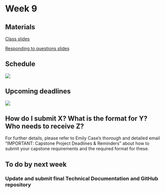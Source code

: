 # Week 9

## Materials

[Class slides](https://docs.google.com/presentation/d/1gVvGyWU2C7zXyQarl99bwLk9v4JLCAXugoguXhJppQE/edit?usp=sharing)

[Responding to questions slides](https://docs.google.com/presentation/d/1idCPdoY0y-rUTiGJMcERiEhA56iiUypECBBV6_MJ-sM/edit?usp=sharing)

## Schedule

![](/images/411b_spring/mocks3.png)

## Upcoming deadlines

![](/images/411b_spring/upcoming_deadlines_7.png)

::: {.callout-tip}
## How do I submit X? What is the format for Y? Who needs to receive Z?
For further details, please refer to Emily Case's thorough and detailed email "IMPORTANT: Capstone Project Deadlines & Reminders" about how to submit your capstone requirements and the required format for these. 
:::

## To do by next week

### Update and submit final Technical Documentation and GitHub repository
